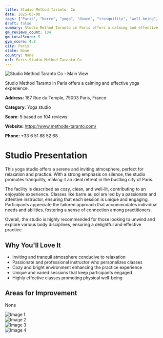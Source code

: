 ```yaml
---
title: Studio Method Taranto  Co
date: 2025-03-08
tags: ["Paris", "barre", "yoga", "dance", "tranquility", "well-being", "Paris"]  
draft: false
summary: Studio Method Taranto in Paris offers a calming and effective yoga experience.
gm_reviews_count: 104
gm_totalScore: 5
gym_score: 4.8
city: Paris
state: None
country: None
url: Paris_Studio_Method_Taranto_Co
---
```


<div className="aspect-[16/9] relative my-8">
  <img 
    src="https://lh5.googleusercontent.com/p/AF1QipOrYZQll9dCX2SHcqiyFKAaFUHLndTMVlHUlhh_=w1920-h1080-k-no"
    alt="Studio Method Taranto  Co - Main View"
    className="object-cover absolute inset-0 w-full h-full rounded-lg"
  />
</div>

Studio Method Taranto in Paris offers a calming and effective yoga experience.

**Address:** 187 Rue du Temple, 75003 Paris, France

**Category:** Yoga studio

**Score:** 5 based on 104 reviews

**Website:** https://www.methode-taranto.com/

**Phone:** +33 6 51 88 52 68

# Studio Presentation

This yoga studio offers a serene and inviting atmosphere, perfect for relaxation and practice. With a strong emphasis on silence, the studio promotes tranquility, making it an ideal retreat in the bustling city of Paris.

The facility is described as cozy, clean, and well-lit, contributing to an enjoyable experience. Classes like barre au sol are led by a passionate and attentive instructor, ensuring that each session is unique and engaging. Participants appreciate the tailored approach that accommodates individual needs and abilities, fostering a sense of connection among practitioners.

Overall, the studio is highly recommended for those looking to unwind and explore various body disciplines, ensuring a delightful and effective practice.

## Why You'll Love It

- Inviting and tranquil atmosphere conducive to relaxation
- Passionate and professional instructor who personalizes classes
- Cozy and bright environment enhancing the practice experience
- Unique and varied sessions that keep participants engaged
- Highly effective classes promoting physical well-being

## Areas for Improvement

None

<div className="grid grid-cols-1 xl:grid-cols-2 gap-4 my-8">
<div className="aspect-[4/3] relative"><img src="https://lh5.googleusercontent.com/p/AF1QipMYejDYdV7HMYtqTuFr0fv9Tjmk8_Kz2ephNx_c=w1920-h1080-k-no" alt="Image 1" className="object-cover absolute inset-0 w-full h-full rounded-lg" /></div>
<div className="aspect-[4/3] relative"><img src="https://lh5.googleusercontent.com/p/AF1QipPUjDJjLkkajgaaW-BgY53v86ZDc_Ul1w4Gsys=w1920-h1080-k-no" alt="Image 2" className="object-cover absolute inset-0 w-full h-full rounded-lg" /></div>
<div className="aspect-[4/3] relative"><img src="https://lh5.googleusercontent.com/p/AF1QipMm8BCi_dHPUhjxiM7k5Ph3yzaU9eLleVl5mAUL=w1920-h1080-k-no" alt="Image 3" className="object-cover absolute inset-0 w-full h-full rounded-lg" /></div>
<div className="aspect-[4/3] relative"><img src="https://lh5.googleusercontent.com/p/AF1QipPBxbthwNyN5ByuBRxVfgFXeIAnoyAaZ7LRnT-Z=w1920-h1080-k-no" alt="Image 4" className="object-cover absolute inset-0 w-full h-full rounded-lg" /></div>
</div>